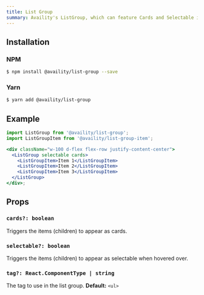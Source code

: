 ```yaml
---
title: List Group
summary: Availity's ListGroup, which can feature Cards and Selectable items
---
```


## Installation

### NPM

```bash
$ npm install @availity/list-group --save
```

### Yarn

```bash
$ yarn add @availity/list-group
```

## Example

```jsx live=true viewCode=true
import ListGroup from '@availity/list-group';
import ListGroupItem from '@availity/list-group-item';

<div className="w-100 d-flex flex-row justify-content-center">
  <ListGroup selectable cards>
    <ListGroupItem>Item 1</ListGroupItem>
    <ListGroupItem>Item 2</ListGroupItem>
    <ListGroupItem>Item 3</ListGroupItem>
  </ListGroup>
</div>;
```

## Props

### `cards?: boolean`

Triggers the items (children) to appear as cards.

### `selectable?: boolean`

Triggers the items (children) to appear as selectable when hovered over.

### `tag?: React.ComponentType | string`

The tag to use in the list group. **Default:** `<ul>`
